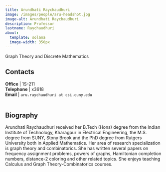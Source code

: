 ```yaml
---
title: Arundhati Raychaudhuri
image: /images/people/aru-headshot.jpg
image-alt: Arundhati Raychaudhuri
description: Professor
lastname: Raychaudhuri
about:
  template: solana
  image-width: 350px
---
```



Graph Theory and Discrete Mathematics


## Contacts

<i class="bi bi-door-open"></i> **Office** | 1S-211 <br/>
<i class="bi bi-telephone"></i> **Telephone** | x3618 <br/>
<i class="bi bi-mailbox"></i> **Email** | `aru.raychaudhuri at csi.cuny.edu` <br/>
 <br/>

## Biography

Arundhati Raychaudhuri received her B.Tech (Hons) degree from the
Indian Institute of Technology, Kharagpur in Electrical Engineering,
the M.S. degree from SUNY, Stony Brook and the PhD degree from Rutgers
University both in Applied Mathematics.  Her area of research
specialization is graph theory and combinatorics.  She has written
several papers on frequency assignment problems, powers of graphs,
Hamiltonian completion numbers, distance-2 coloring and other related
topics.  She enjoys teaching Calculus and Graph Theory-Combinatorics courses.


